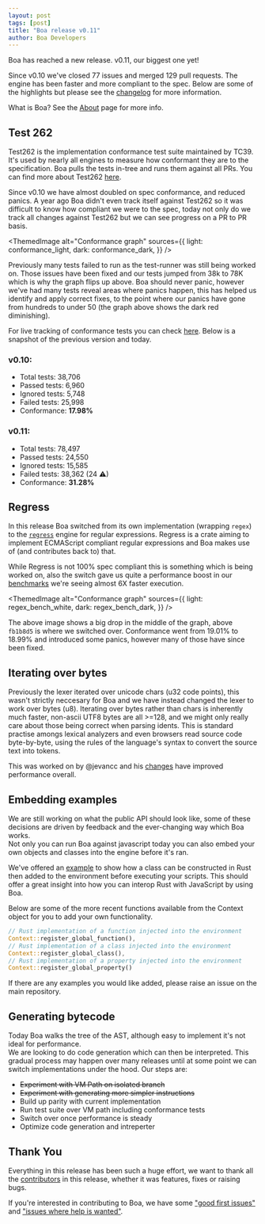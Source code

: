 ```yaml
---
layout: post
tags: [post]
title: "Boa release v0.11"
author: Boa Developers
---
```


Boa has reached a new release. v0.11, our biggest one yet!

Since v0.10 we've closed 77 issues and merged 129 pull requests. The engine has been faster and more compliant to the spec. Below are some of the highlights but please see the [changelog](https://github.com/boa-dev/boa/blob/main/CHANGELOG.md#0110-2021-01-14) for more information.

What is Boa? See the [About](/about) page for more info.

## Test 262

Test262 is the implementation conformance test suite maintained by TC39. It's used by nearly all engines to measure how conformant they are to the specification. Boa pulls the tests in-tree and runs them against all PRs. You can find more about Test262 [here](https://github.com/tc39/test262).

Since v0.10 we have almost doubled on spec conformance, and reduced panics. A year ago Boa didn't even track itself against Test262 so it was difficult to know how compliant we were to the spec, today not only do we track all changes against Test262 but we can see progress on a PR to PR basis.


<ThemedImage
  alt="Conformance graph"
  sources={{
    light: conformance_light,
    dark: conformance_dark,
  }}
/>

Previously many tests failed to run as the test-runner was still being worked on. Those issues have been fixed and our tests jumped from 38k to 78K which is why the graph flips up above. Boa should never panic, however we've had many tests reveal areas where panics happen, this has helped us identify and apply correct fixes, to the point where our panics have gone from hundreds to under 50 (the graph above shows the dark red diminishing).

For live tracking of conformance tests you can check [here](https://boa-dev.github.io/boa/test262/). Below is a snapshot of the previous version and today.

<div class="row" style={{ display: "flex", justifyContent: "space-around" }}>
  <section class="col-md-4" id="version-latest">
    <div class="card">
      <div class="card-body" style={{ padding: "10px" }}>
        <h3>v0.10:</h3>
        <ul class="list-group list-group-flush">
          <li class="list-group-item">
            Total tests: <span class="total-tests">38,706</span>
          </li>
          <li class="list-group-item">
            Passed tests: <span class="passed-tests">6,960</span>
          </li>
          <li class="list-group-item">
            Ignored tests: <span class="ignored-tests">5,748</span>
          </li>
          <li class="list-group-item">
            Failed tests: <span class="failed-tests">25,998</span>
          </li>
          <li class="list-group-item">
            Conformance: <b>17.98%</b>
          </li>
        </ul>
        <div class="info-link">
          <a class="card-link" href="#">
            <span class="info-link"></span>
          </a>
        </div>
      </div>
    </div>
  </section>
  <section class="col-md-4" id="master-latest">
    <div class="card">
      <div class="card-body" style={{ padding: "10px" }}>
        <h3>v0.11:</h3>
        <ul class="list-group list-group-flush">
          <li class="list-group-item">
            Total tests: <span class="total-tests">78,497</span>
          </li>
          <li class="list-group-item">
            Passed tests: <span class="passed-tests">24,550</span>
          </li>
          <li class="list-group-item">
            Ignored tests: <span class="ignored-tests">15,585</span>
          </li>
          <li class="list-group-item">
            Failed tests: <span class="failed-tests">38,362 (24 ⚠)</span>
          </li>
          <li class="list-group-item">
            Conformance: <b>31.28%</b>
          </li>
        </ul>
        <div class="info-link">
          <a class="card-link" href="#">
            <span class="info-link"></span>
          </a>
        </div>
      </div>
    </div>
  </section>
  <section
    class="col-md-4"
    style={{ display: "none" }}
    id="old-versions"
  ></section>
</div>

## Regress

In this release Boa switched from its own implementation (wrapping `regex`) to the [`regress`](https://github.com/ridiculousfish/regress) engine for regular expressions. Regress is a crate aiming to implement ECMAScript compliant regular expressions and Boa makes use of (and contributes back to) that.

While Regress is not 100% spec compliant this is something which is being worked on, also the switch gave us quite a performance boost in our [benchmarks](https://boa-dev.github.io/boa/dev/bench/) we're seeing almost 6X faster execution.


<ThemedImage
  alt="Conformance graph"
  sources={{
    light: regex_bench_white,
    dark: regex_bench_dark,
  }}
/>

The above image shows a big drop in the middle of the graph, above `fb1b8d5` is where we switched over. Conformance went from 19.01% to 18.99% and introduced some panics, however many of those have since been fixed.

## Iterating over bytes

Previously the lexer iterated over unicode chars (u32 code points), this wasn't strictly neccesary for Boa and we have instead changed the lexer to work over bytes (u8). Iterating over bytes rather than chars is inherently much faster, non-ascii UTF8 bytes are all >=128, and we might only really care about those being correct when parsing idents. This is standard practise amongs lexical analyzers and even browsers read source code byte-by-byte, using the rules of the language's syntax to convert the source text into tokens.

This was worked on by @jevancc and his [changes](https://github.com/boa-dev/boa/pull/915/files) have improved performance overall.

## Embedding examples

We are still working on what the public API should look like, some of these decisions are driven by feedback and the ever-changing way which Boa works.  
Not only you can run Boa against javascript today you can also embed your own objects and classes into the engine before it's ran.

We've offered an [example](https://github.com/boa-dev/boa/blob/main/boa/examples/classes.rs) to show how a class can be constructed in Rust then added to the environment before executing your scripts.
This should offer a great insight into how you can interop Rust with JavaScript by using Boa.

Below are some of the more recent functions available from the Context object for you to add your own functionality.

```rust
// Rust implementation of a function injected into the environment
Context::register_global_function(),
// Rust implementation of a class injected into the environment
Context::register_global_class(),
// Rust implementation of a property injected into the environment
Context::register_global_property()
```

If there are any examples you would like added, please raise an issue on the main repository.

## Generating bytecode

Today Boa walks the tree of the AST, although easy to implement it's not ideal for performance.  
We are looking to do code generation which can then be interpreted. This gradual process may happen over many releases until at some point we can switch implementations under the hood. Our steps are:

- ~~Experiment with VM Path on isolated branch~~
- ~~Experiment with generating more simpler instructions~~
- Build up parity with current implementation
- Run test suite over VM path including conformance tests
- Switch over once performance is steady
- Optimize code generation and intreperter

## Thank You

Everything in this release has been such a huge effort, we want to thank all the [contributors](https://github.com/boa-dev/boa/graphs/contributors?from=2020-10-02&to=2021-01-12&type=c) in this release, whether it was features, fixes or raising bugs.

If you're interested in contributing to Boa, we have some ["good first issues"](https://github.com/boa-dev/boa/issues?q=is%3Aopen+is%3Aissue+label%3A%22good+first+issue%22) and ["issues where help is wanted"](https://github.com/boa-dev/boa/issues?q=is%3Aopen+is%3Aissue+label%3A%22help+wanted%22).
